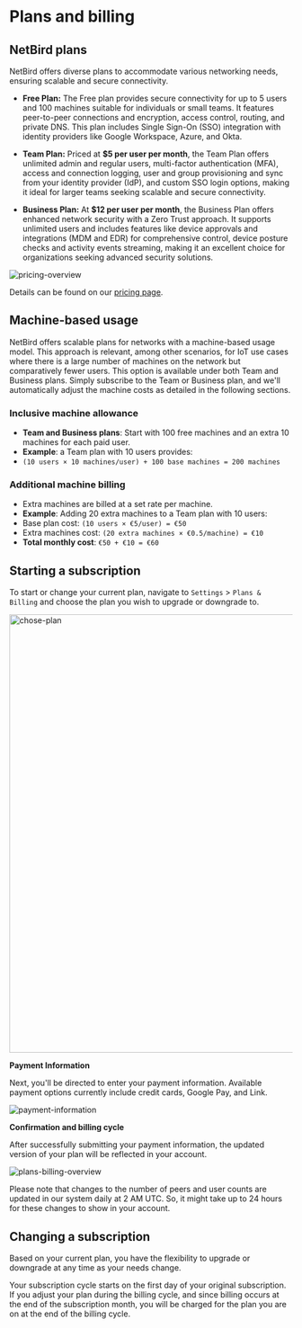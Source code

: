 # Plans and billing

## NetBird plans

NetBird offers diverse plans to accommodate various networking needs, ensuring scalable and secure connectivity.

- **Free Plan:** The Free plan provides secure connectivity for up to 5 users and 100 machines suitable for individuals or small teams.
It features peer-to-peer connections and encryption, access control, routing, and private DNS. This plan includes Single Sign-On (SSO) integration with identity providers like Google Workspace, Azure, and Okta.

- **Team Plan:** Priced at **$5 per user per month**, the Team Plan offers unlimited admin and regular users, multi-factor authentication (MFA), access and connection logging, user and group provisioning and sync from your identity provider (IdP), and custom SSO login options, making it ideal for larger teams seeking scalable and secure connectivity.


- **Business Plan:** At  **$12 per user per month**, the Business Plan offers enhanced network security with a Zero Trust approach. It supports unlimited users and includes features like device approvals and integrations (MDM and EDR) for comprehensive control, device posture checks and activity events streaming, making it an excellent choice for organizations seeking advanced security solutions.


<p>
    <img src="/docs-static/img/how-to-guides/pricing-overview.png" alt="pricing-overview" className="imagewrapper-big"/>
</p>

Details can be found on our [pricing page](https://netbird.io/pricing).

## Machine-based usage

NetBird offers scalable plans for networks with a machine-based usage model. This approach is relevant, among other scenarios,
for IoT use cases where there is a large number of machines on the network but comparatively fewer users.
This option is available under both Team and Business plans. Simply subscribe to the Team or Business plan, and we'll
automatically adjust the machine costs as detailed in the following sections.


### Inclusive machine allowance
- **Team and Business plans**: Start with 100 free machines and an extra 10 machines for each paid user.
- **Example**: a Team plan with 10 users provides:
- `(10 users × 10 machines/user) + 100 base machines = 200 machines`

### Additional machine billing
- Extra machines are billed at a set rate per machine.
- **Example**: Adding 20 extra machines to a Team plan with 10 users:
- Base plan cost: `(10 users × €5/user) = €50`
- Extra machines cost: `(20 extra machines × €0.5/machine) = €10`
- **Total monthly cost**: `€50 + €10 = €60`

## Starting a subscription

To start or change your current plan, navigate to `Settings` > `Plans & Billing` and choose the plan you wish to upgrade or downgrade to.

<p>
    <img src="/docs-static/img/how-to-guides/chose-plan.png" alt="chose-plan" width="780" className="imagewrapper-big"/>
</p>

**Payment Information**

Next, you'll be directed to enter your payment information. Available payment options currently include credit cards, Google Pay, and Link.
<p>
    <img src="/docs-static/img/how-to-guides/payment-information.png" alt="payment-information" className="imagewrapper-big"/>
</p>



**Confirmation and billing cycle**

After successfully submitting your payment information, the updated version of your plan will be reflected in your account.

<p>
    <img src="/docs-static/img/how-to-guides/plans-billing-overview.png" alt="plans-billing-overview" className="imagewrapper-big"/>
</p>


<Note>
Please note that changes to the number of peers and user counts are updated in our system daily at 2 AM UTC. So, it might take up to 24 hours for these changes to show in your account.
</Note>


## Changing a subscription

Based on your current plan, you have the flexibility to upgrade or downgrade at any time as your needs change. 

<Note>
Your subscription cycle starts on the first day of your original subscription. If you adjust your plan during the billing cycle, and since billing occurs at the end of the subscription month, you will be charged for the plan you are on at the end of the billing cycle.
</Note>


